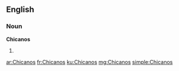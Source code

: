 ==English==

===Noun===
'''Chicanos'''

# {{plural of|Chicano}}

[[ar:Chicanos]]
[[fr:Chicanos]]
[[ku:Chicanos]]
[[mg:Chicanos]]
[[simple:Chicanos]]